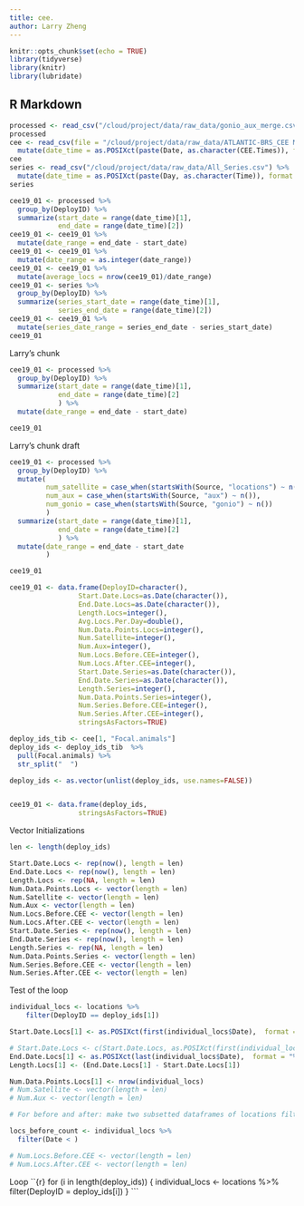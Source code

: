 ```yaml
---
title: cee.
author: Larry Zheng
---
```


```r
knitr::opts_chunk$set(echo = TRUE)
library(tidyverse)
library(knitr)
library(lubridate)
```

## R Markdown

```r
processed <- read_csv("/cloud/project/data/raw_data/gonio_aux_merge.csv")
processed
cee <- read_csv(file = "/cloud/project/data/raw_data/ATLANTIC-BRS_CEE Metadata.csv") %>%
  mutate(date_time = as.POSIXct(paste(Date, as.character(CEE.Times)), format = "%m/%d/%y %H:%M:%S"))
cee
series <- read_csv("/cloud/project/data/raw_data/All_Series.csv") %>%
  mutate(date_time = as.POSIXct(paste(Day, as.character(Time)), format = "%d-%B-%Y %H:%M:%S"))
series
```

```r
cee19_01 <- processed %>%
  group_by(DeployID) %>%
  summarize(start_date = range(date_time)[1],
            end_date = range(date_time)[2])
cee19_01 <- cee19_01 %>%
  mutate(date_range = end_date - start_date)
cee19_01 <- cee19_01 %>%
  mutate(date_range = as.integer(date_range))
cee19_01 <- cee19_01 %>%
  mutate(average_locs = nrow(cee19_01)/date_range)
cee19_01 <- series %>%
  group_by(DeployID) %>%
  summarize(series_start_date = range(date_time)[1],
            series_end_date = range(date_time)[2])
cee19_01 <- cee19_01 %>%
  mutate(series_date_range = series_end_date - series_start_date)
cee19_01
```



Larry's chunk
```r
cee19_01 <- processed %>%
  group_by(DeployID) %>%
  summarize(start_date = range(date_time)[1],
            end_date = range(date_time)[2]
            ) %>% 
  mutate(date_range = end_date - start_date)

cee19_01
```


Larry's chunk draft
```r
cee19_01 <- processed %>%
  group_by(DeployID) %>%
  mutate(
         num_satellite = case_when(startsWith(Source, "locations") ~ n()),
         num_aux = case_when(startsWith(Source, "aux") ~ n()),
         num_gonio = case_when(startsWith(Source, "gonio") ~ n())
         )
  summarize(start_date = range(date_time)[1],
            end_date = range(date_time)[2]
            ) %>% 
  mutate(date_range = end_date - start_date
         )

cee19_01
```


```r
cee19_01 <- data.frame(DeployID=character(),
                 Start.Date.Locs=as.Date(character()), 
                 End.Date.Locs=as.Date(character()), 
                 Length.Locs=integer(),
                 Avg.Locs.Per.Day=double(),
                 Num.Data.Points.Locs=integer(),
                 Num.Satellite=integer(),
                 Num.Aux=integer(),
                 Num.Locs.Before.CEE=integer(),
                 Num.Locs.After.CEE=integer(),
                 Start.Date.Series=as.Date(character()), 
                 End.Date.Series=as.Date(character()), 
                 Length.Series=integer(),
                 Num.Data.Points.Series=integer(),
                 Num.Series.Before.CEE=integer(),
                 Num.Series.After.CEE=integer(),
                 stringsAsFactors=TRUE) 
```

```r
deploy_ids_tib <- cee[1, "Focal.animals"]
deploy_ids <- deploy_ids_tib  %>%
  pull(Focal.animals) %>%
  str_split("  ")

deploy_ids <- as.vector(unlist(deploy_ids, use.names=FALSE))


cee19_01 <- data.frame(deploy_ids,
                 stringsAsFactors=TRUE) 

```

Vector Initializations
```r
len <- length(deploy_ids)

Start.Date.Locs <- rep(now(), length = len)
End.Date.Locs <- rep(now(), length = len)
Length.Locs <- rep(NA, length = len)
Num.Data.Points.Locs <- vector(length = len)
Num.Satellite <- vector(length = len)
Num.Aux <- vector(length = len)
Num.Locs.Before.CEE <- vector(length = len)
Num.Locs.After.CEE <- vector(length = len)
Start.Date.Series <- rep(now(), length = len)
End.Date.Series <- rep(now(), length = len)
Length.Series <- rep(NA, length = len)
Num.Data.Points.Series <- vector(length = len)
Num.Series.Before.CEE <- vector(length = len)
Num.Series.After.CEE <- vector(length = len)
```



Test of the loop
```r
individual_locs <- locations %>%
    filter(DeployID == deploy_ids[1])

Start.Date.Locs[1] <- as.POSIXct(first(individual_locs$Date),  format = "%H:%M:%S %d-%B-%Y")

# Start.Date.Locs <- c(Start.Date.Locs, as.POSIXct(first(individual_locs$Date),  format = "%H:%M:%S %d-%B-%Y"))
End.Date.Locs[1] <- as.POSIXct(last(individual_locs$Date),  format = "%H:%M:%S %d-%B-%Y")
Length.Locs[1] <- (End.Date.Locs[1] - Start.Date.Locs[1])

Num.Data.Points.Locs[1] <- nrow(individual_locs)
# Num.Satellite <- vector(length = len)
# Num.Aux <- vector(length = len)

# For before and after: make two subsetted dataframes of locations filtered by datetime before and after cee

locs_before_count <- individual_locs %>%
  filter(Date < )

# Num.Locs.Before.CEE <- vector(length = len)
# Num.Locs.After.CEE <- vector(length = len)
```


Loop
``{r}
for (i in length(deploy_ids)) {
  individual_locs <- locations %>%
    filter(DeployID = deploy_ids[i])
}
```